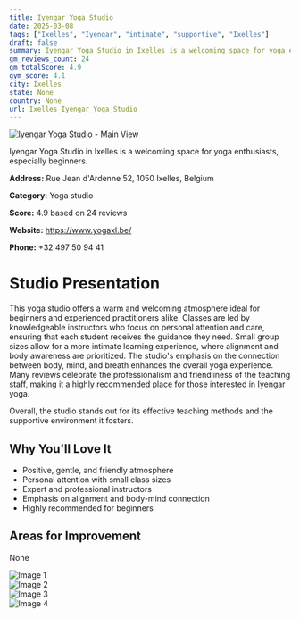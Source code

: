 ```yaml
---
title: Iyengar Yoga Studio
date: 2025-03-08
tags: ["Ixelles", "Iyengar", "intimate", "supportive", "Ixelles"]  
draft: false
summary: Iyengar Yoga Studio in Ixelles is a welcoming space for yoga enthusiasts, especially beginners.
gm_reviews_count: 24
gm_totalScore: 4.9
gym_score: 4.1
city: Ixelles
state: None
country: None
url: Ixelles_Iyengar_Yoga_Studio
---
```


<div className="aspect-[16/9] relative my-8">
  <img 
    src="https://lh5.googleusercontent.com/p/AF1QipNMQMifMJZ5eqC1oJcyGyjoq45yE7USefx_U5e_=w1920-h1080-k-no"
    alt="Iyengar Yoga Studio - Main View"
    className="object-cover absolute inset-0 w-full h-full rounded-lg"
  />
</div>

Iyengar Yoga Studio in Ixelles is a welcoming space for yoga enthusiasts, especially beginners.

**Address:** Rue Jean d'Ardenne 52, 1050 Ixelles, Belgium

**Category:** Yoga studio

**Score:** 4.9 based on 24 reviews

**Website:** https://www.yogaxl.be/

**Phone:** +32 497 50 94 41

# Studio Presentation

This yoga studio offers a warm and welcoming atmosphere ideal for beginners and experienced practitioners alike. Classes are led by knowledgeable instructors who focus on personal attention and care, ensuring that each student receives the guidance they need. Small group sizes allow for a more intimate learning experience, where alignment and body awareness are prioritized. The studio's emphasis on the connection between body, mind, and breath enhances the overall yoga experience. Many reviews celebrate the professionalism and friendliness of the teaching staff, making it a highly recommended place for those interested in Iyengar yoga.

Overall, the studio stands out for its effective teaching methods and the supportive environment it fosters.

## Why You'll Love It

- Positive, gentle, and friendly atmosphere
- Personal attention with small class sizes
- Expert and professional instructors
- Emphasis on alignment and body-mind connection
- Highly recommended for beginners

## Areas for Improvement

None

<div className="grid grid-cols-1 xl:grid-cols-2 gap-4 my-8">
<div className="aspect-[4/3] relative"><img src="https://lh5.googleusercontent.com/p/AF1QipO38bVRUEI11EfZwiPxznC5KWlOUo1Z5xtr9k5G=w1920-h1080-k-no" alt="Image 1" className="object-cover absolute inset-0 w-full h-full rounded-lg" /></div>
<div className="aspect-[4/3] relative"><img src="https://lh5.googleusercontent.com/p/AF1QipP1QQauWlxyCao3pHaBgV1-lJHTH0F-jUcNdNOK=w1920-h1080-k-no" alt="Image 2" className="object-cover absolute inset-0 w-full h-full rounded-lg" /></div>
<div className="aspect-[4/3] relative"><img src="https://lh5.googleusercontent.com/p/AF1QipPnHQAhEUWARHUTNoslRurp62kcEBwAKwLgLKie=w1920-h1080-k-no" alt="Image 3" className="object-cover absolute inset-0 w-full h-full rounded-lg" /></div>
<div className="aspect-[4/3] relative"><img src="https://lh5.googleusercontent.com/p/AF1QipNOW19-jkHI-8n8T8wVkQFJp52DwYjUneAVe4ks=w1920-h1080-k-no" alt="Image 4" className="object-cover absolute inset-0 w-full h-full rounded-lg" /></div>
</div>